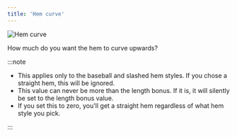```yaml
---
title: 'Hem curve'
---
```


![Hem curve](hemcurve.svg)

How much do you want the hem to curve upwards?

:::note

- This applies only to the baseball and slashed hem styles. If you chose a straight hem, this will be ignored.
- This value can never be more than the length bonus. If it is, it will silently be set to the length bonus value.
- If you set this to zero, you'll get a straight hem regardless of what hem style you pick.

:::
